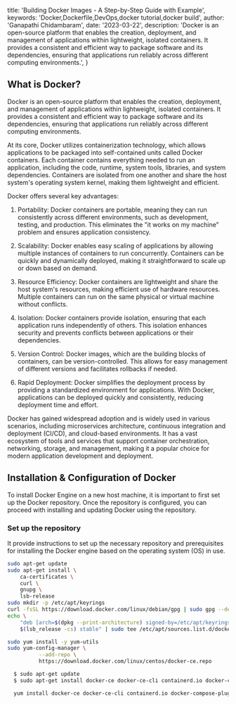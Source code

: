   title: 'Building Docker Images - A Step-by-Step Guide with Example',
  keywords: 'Docker,Dockerfile,DevOps,docker tutorial,docker build',
  author: 'Ganapathi Chidambaram',
  date: '2023-03-22',
  description:
    'Docker is an open-source platform that enables the creation, deployment, and management of applications within lightweight, isolated containers. It provides a consistent and efficient way to package software and its dependencies, ensuring that applications run reliably across different computing environments.',
}

## What is Docker?

Docker is an open-source platform that enables the creation, deployment, and management of applications within lightweight, isolated containers. It provides a consistent and efficient way to package software and its dependencies, ensuring that applications run reliably across different computing environments.

At its core, Docker utilizes containerization technology, which allows applications to be packaged into self-contained units called Docker containers. Each container contains everything needed to run an application, including the code, runtime, system tools, libraries, and system dependencies. Containers are isolated from one another and share the host system's operating system kernel, making them lightweight and efficient.

Docker offers several key advantages:

1. Portability: Docker containers are portable, meaning they can run consistently across different environments, such as development, testing, and production. This eliminates the "it works on my machine" problem and ensures application consistency.

2. Scalability: Docker enables easy scaling of applications by allowing multiple instances of containers to run concurrently. Containers can be quickly and dynamically deployed, making it straightforward to scale up or down based on demand.

3. Resource Efficiency: Docker containers are lightweight and share the host system's resources, making efficient use of hardware resources. Multiple containers can run on the same physical or virtual machine without conflicts.

4. Isolation: Docker containers provide isolation, ensuring that each application runs independently of others. This isolation enhances security and prevents conflicts between applications or their dependencies.
5. Version Control: Docker images, which are the building blocks of containers, can be version-controlled. This allows for easy management of different versions and facilitates rollbacks if needed.

6. Rapid Deployment: Docker simplifies the deployment process by providing a standardized environment for applications. With Docker, applications can be deployed quickly and consistently, reducing deployment time and effort.

Docker has gained widespread adoption and is widely used in various scenarios, including microservices architecture, continuous integration and deployment (CI/CD), and cloud-based environments. It has a vast ecosystem of tools and services that support container orchestration, networking, storage, and management, making it a popular choice for modern application development and deployment.

## Installation & Configuration of Docker

To install Docker Engine on a new host machine, it is important to first set up the Docker repository. Once the repository is configured, you can proceed with installing and updating Docker using the repository.

### Set up the repository

It provide instructions to set up the necessary repository and prerequisites for installing the Docker engine based on the operating system (OS) in use.

<CodeGroup tag="BASH" label="setup repository">

```bash {{ title: 'Ubuntu/Debian' }}
sudo apt-get update
sudo apt-get install \
    ca-certificates \
    curl \
    gnupg \
    lsb-release
sudo mkdir -p /etc/apt/keyrings
curl -fsSL https://download.docker.com/linux/debian/gpg | sudo gpg --dearmor -o /etc/apt/keyrings/docker.gpg
echo \
    "deb [arch=$(dpkg --print-architecture) signed-by=/etc/apt/keyrings/docker.gpg] https://download.docker.com/linux/debian \
    $(lsb_release -cs) stable" | sudo tee /etc/apt/sources.list.d/docker.list > /dev/null
```

```bash {{ title: 'CentOS/RHEL' }}
sudo yum install -y yum-utils
sudo yum-config-manager \
          --add-repo \
          https://download.docker.com/linux/centos/docker-ce.repo
```
</CodeGroup>

<CodeGroup tag="BASH" label="Install Docker Engine">

```bash {{ title: 'Ubuntu/Debian' }}
  $ sudo apt-get update
  $ sudo apt-get install docker-ce docker-ce-cli containerd.io docker-compose-plugin
```

```bash {{ title: 'CentOS/RHEL' }}
  yum install docker-ce docker-ce-cli containerd.io docker-compose-plugin
```

</CodeGroup>
